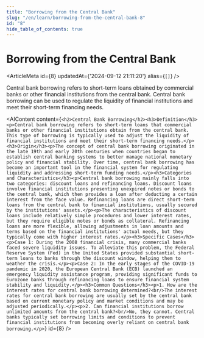 ```yaml
---
title: "Borrowing from the Central Bank"
slug: "/en/learn/borrowing-from-the-central-bank-8"
id: "8"
hide_table_of_contents: true
---
```



# Borrowing from the Central Bank

<ArticleMeta id={8} updatedAt={'2024-09-12 21:11:20'} alias={`[]`} />
<div className='border-solid border-b border-t-0 my-4 border-[var(--ifm-color-gray-300)]' />

Central bank borrowing refers to short-term loans obtained by commercial banks or other financial institutions from the central bank. Central bank borrowing can be used to regulate the liquidity of financial institutions and meet their short-term financing needs.

<AIContent content={`<h2>Central Bank Borrowing</h2><h3>Definition</h3><p>Central bank borrowing refers to short-term loans that commercial banks or other financial institutions obtain from the central bank. This type of borrowing is typically used to adjust the liquidity of financial institutions and meet their short-term financing needs.</p><h3>Origin</h3><p>The concept of central bank borrowing originated in the late 19th and early 20th centuries when countries began to establish central banking systems to better manage national monetary policy and financial stability. Over time, central bank borrowing has become an important tool in the financial system for regulating liquidity and addressing short-term funding needs.</p><h3>Categories and Characteristics</h3><p>Central bank borrowing mainly falls into two categories: discount loans and refinancing loans. Discount loans involve financial institutions presenting unexpired notes or bonds to the central bank, which then provides a loan after deducting a certain interest from the face value. Refinancing loans are direct short-term loans from the central bank to financial institutions, usually secured by the institutions' assets.</p><p>The characteristics of discount loans include relatively simple procedures and lower interest rates, but they require eligible notes or bonds as collateral. Refinancing loans are more flexible, allowing adjustments in loan amounts and terms based on the financial institutions' actual needs, but they typically come with higher interest rates.</p><h3>Specific Cases</h3><p>Case 1: During the 2008 financial crisis, many commercial banks faced severe liquidity issues. To alleviate this problem, the Federal Reserve System (Fed) in the United States provided substantial short-term loans to banks through the discount window, helping them to weather the crisis.</p><p>Case 2: In the early stages of the COVID-19 pandemic in 2020, the European Central Bank (ECB) launched an emergency liquidity assistance program, providing significant funds to Eurozone banks through refinancing loans to ensure financial system stability and liquidity.</p><h3>Common Questions</h3><p>1. How are the interest rates for central bank borrowing determined?<br/>The interest rates for central bank borrowing are usually set by the central bank based on current monetary policy and market conditions and may be adjusted periodically.</p><p>2. Can financial institutions borrow unlimited amounts from the central bank?<br/>No, they cannot. Central banks typically set borrowing limits and conditions to prevent financial institutions from becoming overly reliant on central bank borrowing.</p>`} id={8} />
